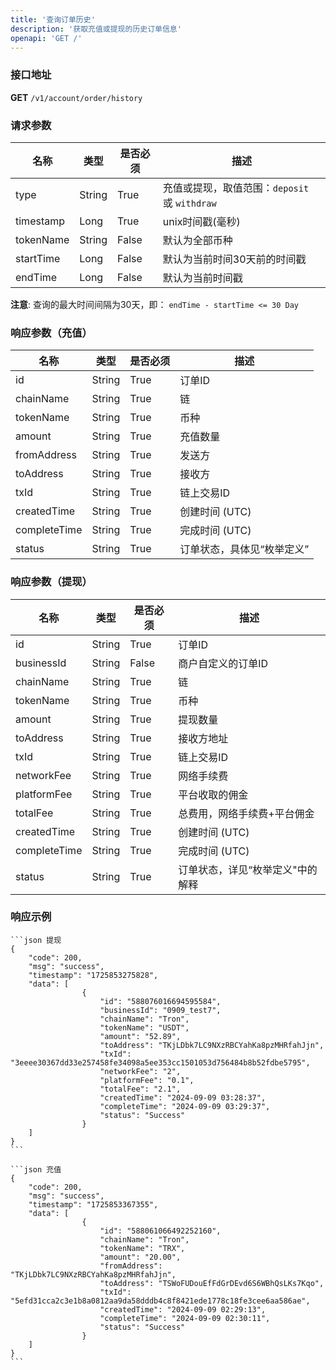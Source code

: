 ```yaml
---
title: '查询订单历史'
description: '获取充值或提现的历史订单信息'
openapi: 'GET /'
---
```


### 接口地址
**GET** `/v1/account/order/history`

### 请求参数

| 名称       | 类型 | 是否必须 | 描述                                                  |
|------------|----------|----------|-------------------------------------------------------|
| type       | String   | True     | 充值或提现，取值范围：`deposit` 或 `withdraw `            |
| timestamp  | Long     | True     | unix时间戳(毫秒)                                      |
| tokenName  | String   | False    | 默认为全部币种                                        |
| startTime  | Long     | False    | 默认为当前时间30天前的时间戳                           |
| endTime    | Long     | False    | 默认为当前时间戳                                       |

**注意**: 查询的最大时间间隔为30天，即： `endTime - startTime <= 30 Day`

### 响应参数（充值）

| 名称         | 类型 | 是否必须 | 描述                   |
|--------------|----------|----------|------------------------|
| id           | String   | True     | 订单ID                 |
| chainName    | String   | True     | 链                     |
| tokenName    | String   | True     | 币种                   |
| amount       | String   | True     | 充值数量               |
| fromAddress  | String   | True     | 发送方                 |
| toAddress    | String   | True     | 接收方                 |
| txId         | String   | True     | 链上交易ID             |
| createdTime  | String   | True     | 创建时间 (UTC)         |
| completeTime | String   | True     | 完成时间 (UTC)         |
| status       | String   | True     | 订单状态，具体见“枚举定义” |


### 响应参数（提现）

| 名称         | 类型 | 是否必须 | 描述                   |
|--------------|----------|----------|------------------------|
| id           | String   | True     | 订单ID                 |
| businessId   | String   | False    | 商户自定义的订单ID      |
| chainName    | String   | True     | 链                     |
| tokenName    | String   | True     | 币种                   |
| amount       | String   | True     | 提现数量               |
| toAddress    | String   | True     | 接收方地址             |
| txId         | String   | True     | 链上交易ID             |
| networkFee   | String   | True     | 网络手续费 |
| platformFee  | String   | True     | 平台收取的佣金         |
| totalFee     | String   | True     | 总费用，网络手续费+平台佣金 |
| createdTime  | String   | True     | 创建时间 (UTC)         |
| completeTime | String   | True     | 完成时间 (UTC)         |
| status       | String   | True     | 订单状态，详见“枚举定义"中的解释 |



### 响应示例

<CodeGroup>

    ```json 提现
    {
        "code": 200,
        "msg": "success",
        "timestamp": "1725853275828",
        "data": [
                    {
                        "id": "588076016694595584",
                        "businessId": "0909_test7",
                        "chainName": "Tron",
                        "tokenName": "USDT",
                        "amount": "52.89",
                        "toAddress": "TKjLDbk7LC9NXzRBCYahKa8pzMHRfahJjn",
                        "txId": "3eeee30367dd33e257458fe34098a5ee353cc1501053d756484b8b52fdbe5795",
                        "networkFee": "2",
                        "platformFee": "0.1",
                        "totalFee": "2.1",
                        "createdTime": "2024-09-09 03:28:37",
                        "completeTime": "2024-09-09 03:29:37",
                        "status": "Success"
                    }
        ]
    }
    ```

    ```json 充值
    {
        "code": 200,
        "msg": "success",
        "timestamp": "1725853367355",
        "data": [
                    {
                        "id": "588061066492252160",
                        "chainName": "Tron",
                        "tokenName": "TRX",
                        "amount": "20.00",
                        "fromAddress": "TKjLDbk7LC9NXzRBCYahKa8pzMHRfahJjn",
                        "toAddress": "TSWoFUDouEfFdGrDEvd6S6WBhQsLKs7Kqo",
                        "txId": "5efd31cca2c3e1b8a0812aa9da58dddb4c8f8421ede1778c18fe3cee6aa586ae",
                        "createdTime": "2024-09-09 02:29:13",
                        "completeTime": "2024-09-09 02:30:11",
                        "status": "Success"
                    }
        ]
    }
    ```

</CodeGroup>